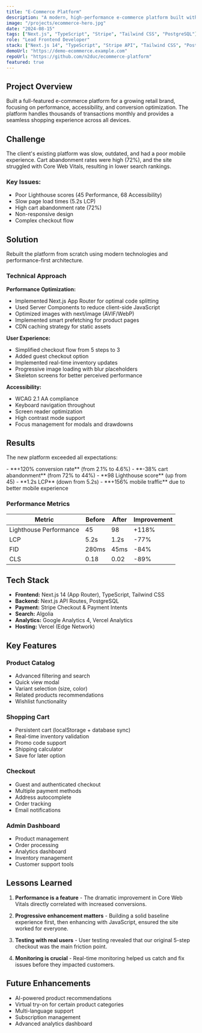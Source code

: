 ```yaml
---
title: "E-Commerce Platform"
description: "A modern, high-performance e-commerce platform built with Next.js and Stripe integration. Achieved 98 Lighthouse score and increased conversions by 120%."
image: "/projects/ecommerce-hero.jpg"
date: "2024-08-15"
tags: ["Next.js", "TypeScript", "Stripe", "Tailwind CSS", "PostgreSQL"]
role: "Lead Frontend Developer"
stack: ["Next.js 14", "TypeScript", "Stripe API", "Tailwind CSS", "PostgreSQL", "Vercel"]
demoUrl: "https://demo-ecommerce.example.com"
repoUrl: "https://github.com/n2duc/ecommerce-platform"
featured: true
---
```


## Project Overview

Built a full-featured e-commerce platform for a growing retail brand, focusing on performance, accessibility, and conversion optimization. The platform handles thousands of transactions monthly and provides a seamless shopping experience across all devices.

## Challenge

The client's existing platform was slow, outdated, and had a poor mobile experience. Cart abandonment rates were high (72%), and the site struggled with Core Web Vitals, resulting in lower search rankings.

### Key Issues:
- Poor Lighthouse scores (45 Performance, 68 Accessibility)
- Slow page load times (5.2s LCP)
- High cart abandonment rate (72%)
- Non-responsive design
- Complex checkout flow

## Solution

Rebuilt the platform from scratch using modern technologies and performance-first architecture.

### Technical Approach

**Performance Optimization:**
- Implemented Next.js App Router for optimal code splitting
- Used Server Components to reduce client-side JavaScript
- Optimized images with next/image (AVIF/WebP)
- Implemented smart prefetching for product pages
- CDN caching strategy for static assets

**User Experience:**
- Simplified checkout flow from 5 steps to 3
- Added guest checkout option
- Implemented real-time inventory updates
- Progressive image loading with blur placeholders
- Skeleton screens for better perceived performance

**Accessibility:**
- WCAG 2.1 AA compliance
- Keyboard navigation throughout
- Screen reader optimization
- High contrast mode support
- Focus management for modals and drawdowns

## Results

The new platform exceeded all expectations:

<Callout type="success">
- **+120% conversion rate** (from 2.1% to 4.6%)
- **-38% cart abandonment** (from 72% to 44%)
- **98 Lighthouse score** (up from 45)
- **1.2s LCP** (down from 5.2s)
- **+156% mobile traffic** due to better mobile experience
</Callout>

### Performance Metrics

| Metric | Before | After | Improvement |
|--------|--------|-------|-------------|
| Lighthouse Performance | 45 | 98 | +118% |
| LCP | 5.2s | 1.2s | -77% |
| FID | 280ms | 45ms | -84% |
| CLS | 0.18 | 0.02 | -89% |

## Tech Stack

- **Frontend:** Next.js 14 (App Router), TypeScript, Tailwind CSS
- **Backend:** Next.js API Routes, PostgreSQL
- **Payment:** Stripe Checkout & Payment Intents
- **Search:** Algolia
- **Analytics:** Google Analytics 4, Vercel Analytics
- **Hosting:** Vercel (Edge Network)

## Key Features

### Product Catalog
- Advanced filtering and search
- Quick view modal
- Variant selection (size, color)
- Related products recommendations
- Wishlist functionality

### Shopping Cart
- Persistent cart (localStorage + database sync)
- Real-time inventory validation
- Promo code support
- Shipping calculator
- Save for later option

### Checkout
- Guest and authenticated checkout
- Multiple payment methods
- Address autocomplete
- Order tracking
- Email notifications

### Admin Dashboard
- Product management
- Order processing
- Analytics dashboard
- Inventory management
- Customer support tools

## Lessons Learned

1. **Performance is a feature** - The dramatic improvement in Core Web Vitals directly correlated with increased conversions.

2. **Progressive enhancement matters** - Building a solid baseline experience first, then enhancing with JavaScript, ensured the site worked for everyone.

3. **Testing with real users** - User testing revealed that our original 5-step checkout was the main friction point.

4. **Monitoring is crucial** - Real-time monitoring helped us catch and fix issues before they impacted customers.

## Future Enhancements

- AI-powered product recommendations
- Virtual try-on for certain product categories
- Multi-language support
- Subscription management
- Advanced analytics dashboard

